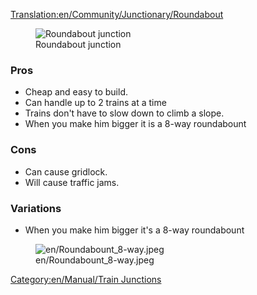 [[Translation:en/Community/Junctionary/Roundabout]]
{{en/Community/Junctionary/Navigation}}

[[File:en/Community/Junctionary/Roundabout.png|none|frame|Roundabout junction]]

===Pros===
*Cheap and easy to build.
*Can handle up to 2 trains at a time
*Trains don't have to slow down to climb a slope.
*When you make him bigger it is a 8-way roundabount

===Cons===
*Can cause gridlock. 
*Will cause traffic jams. 

[[Category:en/Manual/Train Junctions]]

===Variations===
*When you make him bigger it's a 8-way roundabount
[[File:en/Roundabount 8-way.jpeg]]